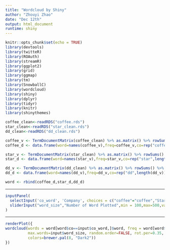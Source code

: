 ---
title: "Wordcloud by Shiny"
author: "Zhouyi Zhao"
date: "Dec 12th"
output: html_document
runtime: shiny
---

```{r setup, include=FALSE}
knitr::opts_chunk$set(echo = TRUE)
library(devtools)
library(twitteR)
library(ROAuth)
library(streamR)
library(ggplot2)   
library(grid)  
library(ggmap)
library(tm)
library(SnowballC)
library(wordcloud)
library(shiny)
library(dplyr)
library(tidyr)
library(knitr)
library(shinythemes)
```

```{r include=FALSE}
coffee_clean<-readRDS("coffee.rds")
star_clean<-readRDS("star_clean.rds")
dd_clean<-readRDS("dd_clean.rds")
```


```{r include=FALSE}
coffee_v <- TermDocumentMatrix(coffee_clean) %>% as.matrix() %>% rowSums() %>% sort(decreasing=T)
coffee_d <- data.frame(word=names(coffee_v),freq=coffee_v,co=rep("coffee",length(coffee_v)))

star_v <- TermDocumentMatrix(star_clean) %>% as.matrix() %>% rowSums() %>% sort(decreasing=T)
star_d <- data.frame(word=names(star_v),freq=star_v,co=rep("star",length(star_v)))

dd_v <- TermDocumentMatrix(dd_clean) %>% as.matrix() %>% rowSums() %>% sort(decreasing=T)
dd_d <- data.frame(word=names(dd_v),freq=dd_v,co=rep("dd",length(dd_v)))

word <- rbind(coffee_d,star_d,dd_d)
```

-----------------------------------------------------------------------

```{r echo=FALSE}
inputPanel(
  selectInput('co_word', 'Company', choices = c("coffee"="coffee","Starbucks"="star","Dunkin Donuts"="dd"), selected = "coffee"),
  sliderInput("word_size","Number of Word Plotted",min = 100,max=500,value = 300,step = 50)
)
```

----------------------------

```{r echo=FALSE,fig.height=8}
renderPlot({
wordcloud(words = word[word$co==input$co_word,]$word, freq = word[word$co==input$co_word,]$freq, min.freq = 1,
          max.words=input$word_size, random.order=FALSE, rot.per=0.35, 
          colors=brewer.pal(8, "Dark2"))
})
```